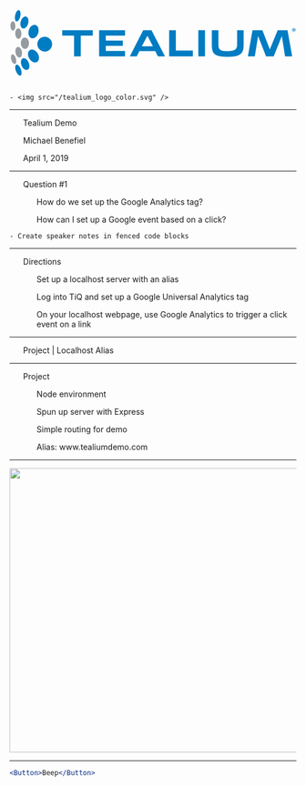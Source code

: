 

<Head>
  <title>Tealium Demo</title>
  <meta itemprop="name" content="Presentation Title" />
  <meta itemprop="description" content="Presentation description" />
  <meta itemprop="image" content="https://pbs.twimg.com/profile_images/979408111868952576/yq2IUoGt_bigger.jpg" />
  <meta name="twitter:card" content="summary_large_image" />
  <meta name="twitter:site" content="@whoisryosuke" />
  <meta name="twitter:title" content="Presentation Title" />
  <meta name="twitter:description" content="Presentation description" />
  <meta name="twitter:image" content="https://pbs.twimg.com/profile_images/979408111868952576/yq2IUoGt_bigger.jpg" />
  <meta property="og:title" content="Presentation Title" />
  <meta property="og:type" content="article" />
  <meta property="og:url" content="http://www.example.com/" />
  <meta property="og:image" content="https://pbs.twimg.com/profile_images/979408111868952576/yq2IUoGt_bigger.jpg" />
  <meta property="og:description" content="Presentation description" />
  <meta property="og:site_name" content="Presentation Title" />
  <meta property="article:published_time" content="2013-09-17T05:59:00+01:00" />
  <meta property="article:modified_time" content="2013-09-16T19:08:47+01:00" />
  <meta property="article:section" content="Article Section (React? Design?)" />
</Head>

<center><img height="150px" src="data:image/svg+xml;base64,PD94bWwgdmVyc2lvbj0iMS4wIiBlbmNvZGluZz0idXRmLTgiPz4KPCEtLSBHZW5lcmF0b3I6IEFk%0D%0Ab2JlIElsbHVzdHJhdG9yIDIxLjAuMCwgU1ZHIEV4cG9ydCBQbHVnLUluIC4gU1ZHIFZlcnNpb246%0D%0AIDYuMDAgQnVpbGQgMCkgIC0tPgo8IURPQ1RZUEUgc3ZnIFBVQkxJQyAiLS8vVzNDLy9EVEQgU1ZH%0D%0AIDEuMS8vRU4iICJodHRwOi8vd3d3LnczLm9yZy9HcmFwaGljcy9TVkcvMS4xL0RURC9zdmcxMS5k%0D%0AdGQiPgo8c3ZnIHZlcnNpb249IjEuMSIgaWQ9IkxheWVyXzEiIHhtbG5zPSJodHRwOi8vd3d3Lncz%0D%0ALm9yZy8yMDAwL3N2ZyIgeG1sbnM6eGxpbms9Imh0dHA6Ly93d3cudzMub3JnLzE5OTkveGxpbmsi%0D%0AIHg9IjBweCIgeT0iMHB4IgoJIHZpZXdCb3g9IjAgMCA2MDAgMTQwLjkiIHN0eWxlPSJlbmFibGUt%0D%0AYmFja2dyb3VuZDpuZXcgMCAwIDYwMCAxNDAuOTsiIHhtbDpzcGFjZT0icHJlc2VydmUiPgo8c3R5%0D%0AbGUgdHlwZT0idGV4dC9jc3MiPgoJLnN0MHtmaWxsOiMwMDdDQzI7fQoJLnN0MXtmaWxsOiM5NTlC%0D%0AQTE7fQoJLnN0MntmaWxsOiMwMDdEQzI7fQo8L3N0eWxlPgo8Zz4KCTxnPgoJCTxwYXRoIGNsYXNz%0D%0APSJzdDAiIGQ9Ik04OSw3M2MtMC4yLTguNS03LjItMTUuMy0xNS43LTE1LjJDNjQuNyw1OCw1Ny45%0D%0ALDY1LDU4LjEsNzMuNWMwLjIsOC41LDcuMiwxNS4zLDE1LjcsMTUuMgoJCQlDODIuMyw4OC42LDg5%0D%0ALjEsODEuNSw4OSw3M3oiLz4KCQk8cGF0aCBjbGFzcz0ic3QwIiBkPSJNNDIuNSw4NS43YzQuOC0z%0D%0ALDEyLjEsMC4xLDE2LjMsNi45YzQuMiw2LjgsMy43LDE0LjctMS4xLDE3LjdjLTQuOCwzLTEyLjEt%0D%0AMC4xLTE2LjMtNi45CgkJCUMzNy4yLDk2LjUsMzcuOCw4OC42LDQyLjUsODUuN3oiLz4KCQk8cGF0%0D%0AaCBjbGFzcz0ic3QwIiBkPSJNMjcuNywxMDNjNC4xLTEuNyw5LjYsMi4zLDEyLjMsOC44YzIuNyw2%0D%0ALjYsMS42LDEzLjMtMi41LDE1Yy00LjEsMS43LTkuNi0yLjItMTIuMy04LjgKCQkJQzIyLjUsMTEx%0D%0ALjQsMjMuNywxMDQuNywyNy43LDEwM3oiLz4KCQk8cGF0aCBjbGFzcz0ic3QwIiBkPSJNMTQuMywx%0D%0AMTYuM2MyLjgtMS4xLDcsMy4xLDkuNCw5LjRjMi4zLDYuMywxLjksMTIuMi0wLjksMTMuMmMtMi44%0D%0ALDEuMS03LjEtMy4xLTkuNC05LjQKCQkJQzExLDEyMy4yLDExLjQsMTE3LjMsMTQuMywxMTYuM3oi%0D%0ALz4KCQk8cGF0aCBjbGFzcz0ic3QwIiBkPSJNNTQuMiwzM2M1LjQsMS42LDgsOS4xLDUuOCwxNi43%0D%0AYy0yLjIsNy43LTguNSwxMi42LTEzLjksMTFjLTUuNC0xLjYtOC05LjEtNS44LTE2LjgKCQkJQzQy%0D%0ALjUsMzYuMyw0OC44LDMxLjQsNTQuMiwzM3oiLz4KCQk8cGF0aCBjbGFzcz0ic3QwIiBkPSJNMzQu%0D%0ANSwxNS40YzQuMywxLjIsNi4yLDcuNyw0LjMsMTQuNWMtMS45LDYuOS02LjgsMTEuNS0xMS4xLDEw%0D%0ALjNjLTQuMy0xLjItNi4yLTcuNi00LjMtMTQuNgoJCQlDMjUuMywxOC44LDMwLjMsMTQuMiwzNC41%0D%0ALDE1LjR6Ii8+CgkJPHBhdGggY2xhc3M9InN0MCIgZD0iTTE5LjYsMS45YzMsMC42LDQuMyw2LjQs%0D%0AMi45LDEzYy0xLjQsNi41LTQuOSwxMS4zLTcuOSwxMC43Yy0yLjktMC42LTQuMy02LjQtMi45LTEz%0D%0ACgkJCUMxMy4yLDYsMTYuNywxLjMsMTkuNiwxLjl6Ii8+CgkJCgkJCTxlbGxpcHNlIHRyYW5zZm9y%0D%0AbT0ibWF0cml4KDAuOTk5OCAtMS44NTczODBlLTAyIDEuODU3MzgwZS0wMiAwLjk5OTggLTEuMzE0%0D%0AMiAwLjYwNzcpIiBjbGFzcz0ic3QxIiBjeD0iMzIuMSIgY3k9IjcxLjEiIHJ4PSI4LjUiIHJ5PSIx%0D%0AMi4xIi8+CgkJPHBhdGggY2xhc3M9InN0MSIgZD0iTTEyLjUsOTEuMWMtMS4xLTYuMSwxLTExLjYs%0D%0ANC43LTEyLjNjMy43LTAuNiw3LjUsMy44LDguNiwxMGMxLjEsNi4xLTEsMTEuNi00LjcsMTIuMwoJ%0D%0ACQlDMTcuNCwxMDEuNywxMy41LDk3LjIsMTIuNSw5MS4xeiIvPgoJCTxwYXRoIGNsYXNzPSJzdDEi%0D%0AIGQ9Ik0xMy4yLDEwMy4yYy0xLjYtNS41LTUtOS4zLTcuNi04LjVDMyw5NS41LDIuMSwxMDAuNSwz%0D%0ALjcsMTA2YzEuNiw1LjUsNSw5LjMsNy42LDguNQoJCQlDMTQsMTEzLjgsMTQuOCwxMDguNywxMy4y%0D%0ALDEwMy4yeiIvPgoJCTxwYXRoIGNsYXNzPSJzdDEiIGQ9Ik0yNC43LDUxYy0wLjEtNi0zLjEtMTAu%0D%0AOS02LjYtMTAuOGMtMy41LDAuMS02LjIsNS02LjEsMTFjMC4xLDYsMywxMC44LDYuNSwxMC44QzIy%0D%0ALjEsNjEuOSwyNC45LDU3LDI0LjcsNTF6IgoJCQkvPgoJCTxwYXRoIGNsYXNzPSJzdDEiIGQ9Ik0x%0D%0AMi4xLDM0LjljLTAuMS01LjQtMi41LTkuNy01LjMtOS42Yy0yLjgsMC4xLTUuMSw0LjUtNSw5Ljhj%0D%0AMC4xLDUuNCwyLjUsOS43LDUuMyw5LjYKCQkJQzEwLDQ0LjcsMTIuMiw0MC4zLDEyLjEsMzQuOXoi%0D%0ALz4KCQk8Zz4KCQkJPHBhdGggY2xhc3M9InN0MCIgZD0iTTE3NCw1NS40aC0yNS4xdjQzLjJoLTE0%0D%0AVjU1LjRoLTI0LjhWNDMuOUgxNzRWNTUuNHoiLz4KCQkJPHBhdGggY2xhc3M9InN0MCIgZD0iTTI0%0D%0AMS41LDk4LjdoLTU0LjJWNDMuOWg1NC4ydjExLjVoLTQwLjJ2MTAuNGgzNS41djEwLjloLTM1LjV2%0D%0AMTAuOGg0MC4yVjk4Ljd6Ii8+CgkJCTxwYXRoIGNsYXNzPSJzdDAiIGQ9Ik0zMjUuMSw5OC43aC0x%0D%0ANC45bC01LjQtMTEuMWgtMzMuM0wyNjYsOTguN2gtMTQuNWwyOC01NC43aDE3LjNMMzI1LjEsOTgu%0D%0AN3ogTTI5OS44LDc3LjVsLTExLjUtMjJsLTExLjcsMjIKCQkJCUgyOTkuOHoiLz4KCQkJPHBhdGgg%0D%0AY2xhc3M9InN0MCIgZD0iTTM4My4zLDk4LjdoLTQ5LjVWNDMuOWgxNHY0Mi43aDM1LjVWOTguN3oi%0D%0ALz4KCQkJPHBhdGggY2xhc3M9InN0MCIgZD0iTTQwOC44LDk4LjdoLTE0VjQzLjloMTRWOTguN3oi%0D%0ALz4KCQkJPHBhdGggY2xhc3M9InN0MCIgZD0iTTQ4OS41LDc1LjhjMCwxOC4xLTguNSwyMy44LTMz%0D%0ALjYsMjMuOGMtMjUuMSwwLTMyLjgtNC45LTMyLjgtMjMuOFY0My45aDEzLjd2MzAuOQoJCQkJYzAs%0D%0AMTEuNiw2LjcsMTIuOCwxOS4yLDEyLjhjMTEuNywwLDE5LjktMiwxOS45LTEyLjhWNDMuOWgxMy43%0D%0AVjc1Ljh6Ii8+CgkJCTxwYXRoIGNsYXNzPSJzdDAiIGQ9Ik01OTEuMSw5OC43aC0xNC45bC02Ljct%0D%0ANDIuNWwtMTcuMSw0Mi41aC0xNS45bC0xNi43LTQyLjVsLTYuOSw0Mi41aC0xNC40bDkuNi01NC43%0D%0AaDIwLjdsMTUuNSw0MC4xCgkJCQlsMTYuNS00MC4xaDIwLjVMNTkxLjEsOTguN3oiLz4KCQkJPHBh%0D%0AdGggY2xhc3M9InN0MiIgZD0iTTU5OC4yLDQzLjVjMCwyLTEuNiwzLjYtMy43LDMuNmMtMi4xLDAt%0D%0AMy43LTEuNi0zLjctMy42YzAtMiwxLjYtMy42LDMuNy0zLjYKCQkJCUM1OTYuNiwzOS45LDU5OC4y%0D%0ALDQxLjUsNTk4LjIsNDMuNSBNNTkxLjcsNDMuNWMwLDEuNiwxLjIsMi45LDIuOCwyLjljMS42LDAs%0D%0AMi43LTEuMywyLjctMi44YzAtMS42LTEuMi0yLjktMi44LTIuOQoJCQkJQzU5Mi45LDQwLjYsNTkx%0D%0ALjcsNDEuOSw1OTEuNyw0My41IE01OTMuOSw0NS40aC0wLjh2LTMuNmMwLjMtMC4xLDAuOC0wLjEs%0D%0AMS40LTAuMWMwLjcsMCwxLDAuMSwxLjIsMC4zYzAuMiwwLjIsMC40LDAuNCwwLjQsMC44CgkJCQlj%0D%0AMCwwLjQtMC4zLDAuNy0wLjcsMC44djBjMC40LDAuMSwwLjYsMC40LDAuNywwLjljMC4xLDAuNSww%0D%0ALjIsMC44LDAuMywwLjloLTAuOWMtMC4xLTAuMS0wLjItMC41LTAuMy0wLjkKCQkJCWMtMC4xLTAu%0D%0ANC0wLjMtMC42LTAuNy0wLjZoLTAuNFY0NS40eiBNNTkzLjksNDMuM2gwLjRjMC41LDAsMC44LTAu%0D%0AMiwwLjgtMC41YzAtMC4zLTAuMi0wLjUtMC44LTAuNWMtMC4yLDAtMC40LDAtMC41LDBWNDMuM3oi%0D%0ALz4KCQk8L2c+Cgk8L2c+CjwvZz4KPC9zdmc+Cg==" /></center>

```notes
- <img src="/tealium_logo_color.svg" />
```
---


<ol style={{ margin: '5px 0', color:'#007CC2', fontSize:'8vw', fontWeight: 'bold' }}>Tealium Demo</ol>
<ol style={{ margin: '25px 0', color:'#007CC2', fontSize:'4vw' }}>Michael Benefiel</ol>
<ol style={{ margin: '25px 0', color:'#007CC2', fontSize:'2vw' }}>April 1, 2019</ol>



---

<ol style={{ margin: '5px 0', color:'#007CC2', fontSize:'8vw', fontWeight: 'bold' }}>Question #1</ol>

<ul>
  <Appear>
    <ol style={{ margin: '25px 0', color:'#959BA1', fontSize:'3vw' }}>How do we set up the Google Analytics tag? </ol>
    <ol style={{ margin: '25px 0', color:'#959BA1', fontSize:'3vw' }}> How can I set up a Google event based on a click? </ol>
    
  </Appear>
</ul>



```notes
- Create speaker notes in fenced code blocks
```

---

<ol style={{ margin: '5px 0', color:'#007CC2', fontSize:'8vw', fontWeight: 'bold' }}>Directions</ol>
<ul>
  <Appear>
    <ol style={{ margin: '25px 0', color:'#959BA1', fontSize:'3vw' }}>Set up a localhost server with an alias </ol>
    <ol style={{ margin: '25px 0', color:'#959BA1', fontSize:'3vw' }}>Log into TiQ and set up a Google Universal Analytics tag </ol>
    <ol style={{ margin: '25px 0', color:'#959BA1', fontSize:'3vw' }}>On your localhost webpage, use Google Analytics to trigger a click event on a link </ol>
  </Appear>
</ul>


---

<ol style={{ margin: '5px 0', color:'#00A8B6', fontSize:'6vw', fontWeight: 'bold' }}>Project | Localhost Alias</ol>

---
<ol style={{ margin: '5px 0px', color:'#007CC2', fontSize:'8vw', fontWeight: 'bold' }}>Project</ol>

<ul>
  <Appear>
    <ol style={{ margin: '25px 0', color:'#959BA1', fontSize:'3vw' }}>Node environment</ol>
    <ol style={{ margin: '25px 0', color:'#959BA1', fontSize:'3vw' }}>Spun up server with Express </ol>
    <ol style={{ margin: '25px 0', color:'#959BA1', fontSize:'3vw' }}>Simple routing for demo</ol>
    <ol style={{ margin: '25px 0', color:'#959BA1', fontSize:'3vw' }}>Alias: www.tealiumdemo.com</ol>
  </Appear>
</ul>

---
<img height="500px" width="750px" src="https://github.com/mjbenefiel/pres-2019-04/blob/master/domain-alias.jpg?raw=true" />


---


```jsx
<Button>Beep</Button>
```